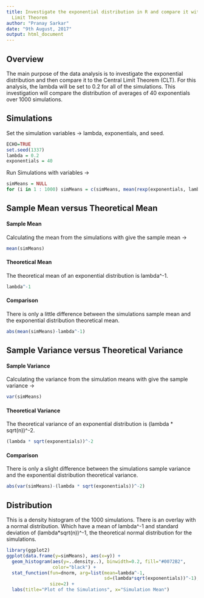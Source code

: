 ```yaml
---
title: Investigate the exponential distribution in R and compare it with the Central
  Limit Theorem
author: "Pranay Sarkar"
date: "9th August, 2017"
output: html_document
---
```


## Overview
The main purpose of the data analysis is to investigate the exponential distribution
and then compare it to the Central Limit Theorem (CLT). For this analysis, the lambda will 
be set to 0.2 for all of the simulations. This investigation will compare the 
distribution of averages of 40 exponentials over 1000 simulations.


## Simulations
Set the simulation variables -> lambda, exponentials, and seed.
```r
ECHO=TRUE
set.seed(1337)
lambda = 0.2
exponentials = 40
```

Run Simulations with variables ->
```r
simMeans = NULL
for (i in 1 : 1000) simMeans = c(simMeans, mean(rexp(exponentials, lambda)))
```


## Sample Mean versus Theoretical Mean
#### Sample Mean
Calculating the mean from the simulations with give the sample mean ->
```r
mean(simMeans)
```

#### Theoretical Mean
The theoretical mean of an exponential distribution is lambda^-1.
```r
lambda^-1
```

#### Comparison
There is only a little difference between the simulations sample mean and the 
exponential distribution theoretical mean.
```r
abs(mean(simMeans)-lambda^-1)
```


## Sample Variance versus Theoretical Variance
#### Sample Variance
Calculating the variance from the simulation means with give the sample
variance ->
```r
var(simMeans)
```

#### Theoretical Variance
The theoretical variance of an exponential distribution is 
(lambda * sqrt(n))^-2.
```r
(lambda * sqrt(exponentials))^-2
```

#### Comparison
There is only a slight difference between the simulations sample variance and 
the exponential distribution theoretical variance.
```r
abs(var(simMeans)-(lambda * sqrt(exponentials))^-2)
```


## Distribution
This is a density histogram of the 1000 simulations. There is an overlay with a 
normal distribution. Which have a mean of lambda^-1 and standard deviation of 
(lambda*sqrt(n))^-1, the theoretical normal distribution for the simulations.
```r
library(ggplot2)
ggplot(data.frame(y=simMeans), aes(x=y)) + 
  geom_histogram(aes(y=..density..), binwidth=0.2, fill="#0072B2", 
                 color="black") +
  stat_function(fun=dnorm, arg=list(mean=lambda^-1, 
                                    sd=(lambda*sqrt(exponentials))^-1), 
                size=2) +
  labs(title="Plot of the Simulations", x="Simulation Mean")
```
